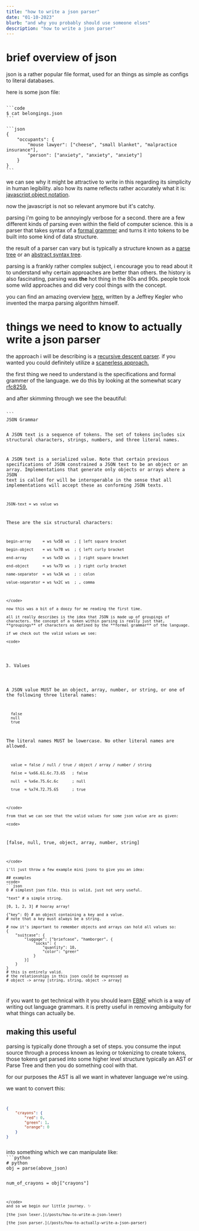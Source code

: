 ```yaml
---
title: "how to write a json parser"
date: "01-10-2023"
blurb: "and why you probably should use someone elses"
description: "how to write a json parser"
---
```


# brief overview of json
json is a rather popular file format, used for an things as simple as configs to literal databases.  

here is some json file:

<code>
```code
$ cat belongings.json
```
</code>

<code>
```json
{ 
    "occupants": {
        "mouse lawyer": ["cheese", "small blanket", "malpractice insurance"],
        "person": ["anxiety", "anxiety", "anxiety"]
    }
}
```
</code>

we can see why it might be attractive to write in this regarding its simplicity in human legibility.
also how its name reflects rather accurately what it is: [javascript object notation](https://www.json.org/json-en.html).

now the javascript is not so relevant anymore but it's catchy.

parsing
i'm going to be annoyingly verbose for a second. there are a few different kinds of parsing even within the field of computer science. this is a parser that takes syntax of a [formal grammer](https://en.wikipedia.org/wiki/Formal_grammar) and turns it into tokens to be built into some kind of data structure. 

the result of a parser can vary but is typically a structure known as a [parse tree](https://en.wikipedia.org/wiki/Parse_tree) or an [abstract syntax tree](https://en.wikipedia.org/wiki/Abstract_syntax_tree).

parsing is a frankly rather complex subject, i encourage you to read about it to understand why certain approaches are better than others. the history is also fascinating, parsing was **the** hot thing in the 80s and 90s. people took some wild approaches and did very cool things with the concept.

you can find an amazing overview [here.](https://jeffreykegler.github.io/personal/timeline_v3) written by a Jeffrey Kegler who invented the marpa parsing algorithm himself.

# things we need to know to actually write a json parser
the approach i will be describing is a [recursive descent parser](https://en.wikipedia.org/wiki/Recursive_descent_parser). if you wanted you could definitely utilize a [scanerless approach.](https://en.wikipedia.org/wiki/Scannerless_parsing)

the first thing we need to understand is the specifications and formal grammer of the language. we do this by looking at the somewhat scary [rfc8259.](https://www.rfc-editor.org/rfc/rfc8259)

and after skimming through we see the beautiful:

<code>
```
JSON Grammar

A JSON text is a sequence of tokens.  The set of tokens includes six
structural characters, strings, numbers, and three literal names.

A JSON text is a serialized value.  Note that certain previous
specifications of JSON constrained a JSON text to be an object or an
array.  Implementations that generate only objects or arrays where a
JSON text is called for will be interoperable in the sense that all
implementations will accept these as conforming JSON texts.

    JSON-text = ws value ws

These are the six structural characters:

    begin-array     = ws %x5B ws  ; [ left square bracket

    begin-object    = ws %x7B ws  ; { left curly bracket

    end-array       = ws %x5D ws  ; ] right square bracket

    end-object      = ws %x7D ws  ; } right curly bracket

    name-separator  = ws %x3A ws  ; : colon

    value-separator = ws %x2C ws  ; , comma
```
</code>

now this was a bit of a doozy for me reading the first time.

all it really describes is the idea that JSON is made up of groupings of characters. the concept of a token within parsing is really just that,
**groupings** of characters as defined by the **formal grammar** of the language.

if we check out the valid values we see:

<code>
```
3.  Values

   A JSON value MUST be an object, array, number, or string, or one of
   the following three literal names:

      false
      null
      true

   The literal names MUST be lowercase.  No other literal names are
   allowed.

      value = false / null / true / object / array / number / string

      false = %x66.61.6c.73.65   ; false

      null  = %x6e.75.6c.6c      ; null

      true  = %x74.72.75.65      ; true
```
</code>

from that we can see that the valid values for some json value are as given:

<code>
```
[false, null, true, object, array, number, string]
```
</code>

i'll just throw a few example mini jsons to give you an idea:

## examples
<code>
```json
0 # simplest json file. this is valid, just not very useful.

"text" # a simple string.

[0, 1, 2, 3] # hooray array!

{"key": 0} # an object containing a key and a value. 
# note that a key must always be a string.

# now it's important to remember objects and arrays can hold all values so:
{
    "suitcase": {
        "luggage": ["briefcase", "hamborger", {
            "socks": {
                "quantity": 10,
                "color": "greer"
            }
        }]
    }
}
# this is entirely valid.
# the relationships in this json could be expressed as
# object -> array [string, string, object -> array]
```
</code>

if you want to get technical with it you should learn [EBNF](https://en.wikipedia.org/wiki/Extended_Backus%E2%80%93Naur_form)
which is a way of writing out language grammars. it is pretty useful in removing ambiguity for what things can actually be.

## making this useful
parsing is typically done through a set of steps. you consume the input source through a process
known as lexing or tokenizing to create tokens, those tokens get parsed into some higher level structure
typically an AST or Parse Tree and then you do something cool with that.

for our purposes the AST is all we want in whatever language we're using.

we want to convert this:
<code>
```json
{
    "crayons": {
        "red": 0,
        "green": 1,
        "orange": 0
    }
}
```
</code>
into something which we can manipulate like:
<code>
```python
# python
obj = parse(above_json)

num_of_crayons = obj["crayons"]
```
</code>
and so we begin our little journey. ✨

[the json lexer.](/posts/how-to-write-a-json-lexer)

[the json parser.](/posts/how-to-actually-write-a-json-parser)
